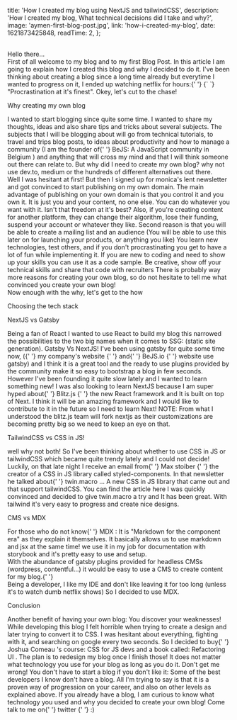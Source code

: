 
  title: 'How I created my blog using NextJS and tailwindCSS',
  description:
    'How I created my blog, What technical decisions did I take and why?',
  image: 'aymen-first-blog-post.jpg',
  link: 'how-i-created-my-blog',
  date: 1621873425848,
  readTime: 2,
};


<br />
<FunkyWord>Hello there...</FunkyWord>
<br />
<Paragraph>
  First of all welcome to my blog and to my first Blog Post. In this article I
  am going to explain how I created this blog and why I decided to do it.
</Paragraph>
<Paragraph>
  I've been thinking about creating a blog since a long time already but
  everytime I wanted to progress on it, I ended up watching netflix for hours:{' '}
  {` `}
  <FunkyWord>"Procrastination at it's finest".</FunkyWord> Okey, let's cut to the
  chase!
</Paragraph>

<Heading tag="h2"> Why creating my own blog</Heading>

<Paragraph>
  I wanted to start blogging since quite some time. I wanted to share my
  thoughts, ideas and also share tips and tricks about several subjects. The
  subjects that I will be blogging about will go from technical tutorials, to
  travel and trips blog posts, to ideas about productivity and how to manage a
  community (I am the founder of{' '}
  <BeautifulLink target="_blank" href="https://bejs.io">
    BeJS: A JavaScript community in Belgium
  </BeautifulLink>
  ) and anything that will cross my mind and that I will think someone out there
  can relate to.
</Paragraph>
<Paragraph>
  But why did I need to create my own blog? why not use dev.to, medium or the
  hundreds of different alternatives out there. <br />
  Well I was hesitant at first! But then I signed up for monica's lent newsletter
  and got convinced to start publishing on my own domain.
</Paragraph>
<Paragraph>
  The main advantage of publishing on your own domain is that you control it and
  you own it. It is just you and your content, no one else. You can do whatever
  you want with it. Isn't that freedom at it's best? Also, if you're creating
  content for another platform, they can change their algorithm, lose their
  funding, suspend your account or whatever they like.
</Paragraph>
<Paragraph>
  Second reason is that you will be able to create a mailing list and an
  audience (You will be able to use this later on for launching your products,
  or anything you like)
</Paragraph>
<Paragraph>
  You learn new technologies, test others, and if you don't procrastinating you
  get to have a lot of fun while implementing it.
</Paragraph>
<Paragraph>
  If you are new to coding and need to show up your skills you can use it as a
  code sample. Be creative, show off your technical skills and share that code
  with recruiters
</Paragraph>
<Paragraph>
  There is probably way more reasons for creating your own blog, so do not
  hesitate to tell me what convinced you create your own blog!
  <br />
  Now enough with the why, let's get to the how
</Paragraph>

<Heading tag="h2">Choosing the tech stack</Heading>

<Heading tag="h3">NextJS vs Gatsby</Heading>

<Paragraph>
  Being a fan of React I wanted to use React to build my blog this narrowed the
  possibilities to the two big names when it comes to SSG: (static site
  generation). Gatsby Vs NextJS!
</Paragraph>
<Paragraph>
  I've been using gatsby for quite some time now, ({' '}
  <BeautifulLink target="_blank" href="https://www.b2asolutions.com/">
    my company's website
  </BeautifulLink>{' '}
  and{' '}
  <BeautifulLink target="_blank" href="https://www.bejs.io/">
    BeJS.io
  </BeautifulLink>{' '}
  website use gatsby) and I think it is a great tool and the ready to use
  plugins provided by the community make it so easy to bootstrap a blog in few
  seconds. However I've been founding it quite slow lately and I wanted to learn
  something new! I was also looking to learn NextJS because I am super hyped
  about{' '}
  <BeautifulLink target="_blank" href="https://blitzjs.com/">
    Blitz.js
  </BeautifulLink>{' '}
  the new React framework and It is built on top of Next. I think it will be an
  amazing framework and I would like to contribute to it in the future so I need
  to learn Next!
</Paragraph>
<Note>
  NOTE: From what I understood the blitz.js team will fork nextjs as their
  customizations are becoming pretty big so we need to keep an eye on that.
</Note>

<Heading tag="h3">TailwindCSS vs CSS in JS!</Heading>

<Paragraph>
  well why not both! So I've been thinking about whether to use CSS in JS or
  tailwindCSS which became quite trendy lately and I could not decide! Luckily,
  on that late night I receive an email from{' '}
  <BeautifulLink target="_blank" href="https://twitter.com/mxstbr">
    Max stoiber
  </BeautifulLink>{' '}
  the creator of a CSS in JS library called styled-components. In that
  newsletter he talked about{' '}
  <BeautifulLink
    target="_blank"
    href="https://github.com/ben-rogerson/twin.macro"
  >
    twin.macro
  </BeautifulLink>
  ... A new CSS in JS library that came out and that support tailwindCSS. You can
  find the article <BeautifulLink
    target="_blank"
    href="https://mxstbr.com/thoughts/tailwind/"
  >
    here
  </BeautifulLink>
</Paragraph>
<Paragraph>
  I was quickly convinced and decided to give twin.macro a try and It has been
  great. With tailwind it's very easy to progress and create nice designs.
</Paragraph>

<Heading tag="h3">CMS vs MDX</Heading>

<Paragraph>
  For those who do not know{' '}
  <BeautifulLink target="_blank" href="https://mdxjs.com/">
    MDX
  </BeautifulLink>
  : It is "Markdown for the component era" as they explain it themselves. It basically
  allows us to use markdown and jsx at the same time! we use it in my job for documentation
  with storybook and it's pretty easy to use and setup. <br />
  With the abundance of gatsby plugins provided for headless CMSs (wordpress,
  contentful...) it would be easy to use a CMS to create content for my blog.{' '}
  <br />
  Being a developer, I like my IDE and don't like leaving it for too long (unless
  it's to watch dumb netflix shows) So I decided to use MDX.
</Paragraph>

<Heading tag="h2"> Conclusion</Heading>

<Paragraph>
  Another benefit of having your own blog: You discover your weaknesses! While
  developing this blog I felt horrible when trying to create a design and later
  trying to convert it to CSS. I was hesitant about everything, fighting with
  it, and searching on google every two seconds. So I decided to buy{' '}
  <BeautifulLink target="_blank" href="https://twitter.com/joshwcomeau">
    Joshua Comeau
  </BeautifulLink>
  's course: <BeautifulLink target="_blank" href="https://css-for-js.dev/">
    CSS for JS devs
  </BeautifulLink> and a book called: <BeautifulLink
    target="_blank"
    href="https://www.refactoringui.com/book"
  >
    Refactoring UI
  </BeautifulLink>. The plan is to redesign my blog once I finish those!
</Paragraph>
<Paragraph>
  It does not matter what technology you use for your blog as long as you do it.
  Don't get me wrong! You don't have to start a blog if you don't like it: Some
  of the best developers I know don't have a blog. All I'm trying to say is that
  it is a proven way of progression on your career, and also on other levels as
  explained above.
</Paragraph>
<Paragraph>
  If you already have a blog, I am curious to know what technology you used and
  why you decided to create your own blog! Come talk to me on{' '}
  <BeautifulLink href="https://twitter.com/intent/tweet?screen_name=Aymen_Ben_Amor&ref_src=twsrc%5Etfw">
    twitter
  </BeautifulLink>{' '}
  :)
</Paragraph>
